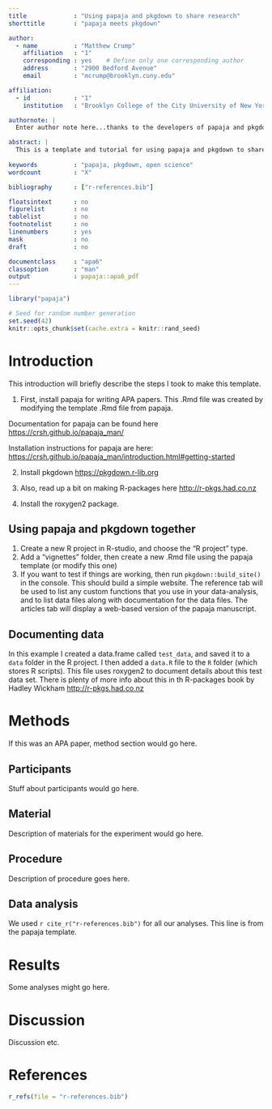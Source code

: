 ```yaml
---
title             : "Using papaja and pkgdown to share research"
shorttitle        : "papaja meets pkgdown"

author: 
  - name          : "Matthew Crump"
    affiliation   : "1"
    corresponding : yes    # Define only one corresponding author
    address       : "2900 Bedford Avenue"
    email         : "mcrump@brooklyn.cuny.edu"

affiliation:
  - id            : "1"
    institution   : "Brooklyn College of the City University of New York"

authornote: |
  Enter author note here...thanks to the developers of papaja and pkgdown for making this easy.

abstract: |
  This is a template and tutorial for using papaja and pkgdown to share the results of a research project on the web. papaja is used to write an APA style manuscript. pkgdown is used to create a website from an R package. Putting the two together let's you share the APA paper in the form of a pkgdown website. This has the added benefit of being able to share the whole project as an R package, along with data (and pretty documentation for the data), and any custom functions used for analysis.
  
keywords          : "papaja, pkgdown, open science"
wordcount         : "X"

bibliography      : ["r-references.bib"]

floatsintext      : no
figurelist        : no
tablelist         : no
footnotelist      : no
linenumbers       : yes
mask              : no
draft             : no

documentclass     : "apa6"
classoption       : "man"
output            : papaja::apa6_pdf
---
```


```r
library("papaja")
```

```r
# Seed for random number generation
set.seed(42)
knitr::opts_chunk$set(cache.extra = knitr::rand_seed)
```

# Introduction

This introduction will briefly describe the steps I took to make this template.

1. First, install papaja for writing APA papers. This .Rmd file was created by modifying the template .Rmd file from papaja. 

Documentation for papaja can be found here [https://crsh.github.io/papaja_man/](https://crsh.github.io/papaja_man/)

Installation instructions for papaja are here: [https://crsh.github.io/papaja_man/introduction.html#getting-started](https://crsh.github.io/papaja_man/introduction.html#getting-started)

2. Install pkgdown [https://pkgdown.r-lib.org](https://pkgdown.r-lib.org)

3. Also, read up a bit on making R-packages here [http://r-pkgs.had.co.nz](http://r-pkgs.had.co.nz)

4. Install the roxygen2 package.

## Using papaja and pkgdown together

1. Create a new R project in R-studio, and choose the "R project" type.
2. Add a "vignettes" folder, then create a new .Rmd file using the papaja template (or modify this one)
3. If you want to test if things are working, then run `pkgdown::build_site()` in the console. This should build a simple website. The reference tab will be used to list any custom functions that you use in your data-analysis, and to list data files along with documentation for the data files. The articles tab will display a web-based version of the papaja manuscript.

## Documenting data

In this example I created a data.frame called `test_data`, and saved it to a `data` folder in the R project. I then added a `data.R` file to the `R` folder (which stores R scripts). This file uses roxygen2 to document details about this test data set. There is plenty of more info about this in th R-packages book by Hadley Wickham [http://r-pkgs.had.co.nz](http://r-pkgs.had.co.nz)



# Methods

If this was an APA paper, method section would go here.

## Participants

Stuff about participants would go here.

## Material

Description of materials for the experiment would go here.

## Procedure

Description of procedure goes here.

## Data analysis
We used `r cite_r("r-references.bib")` for all our analyses. This line is from the papaja template.


# Results

Some analyses might go here. 

# Discussion

Discussion etc.


\newpage

# References
```r
r_refs(file = "r-references.bib")
```

\begingroup
\setlength{\parindent}{-0.5in}
\setlength{\leftskip}{0.5in}

<div id = "refs"></div>
\endgroup
